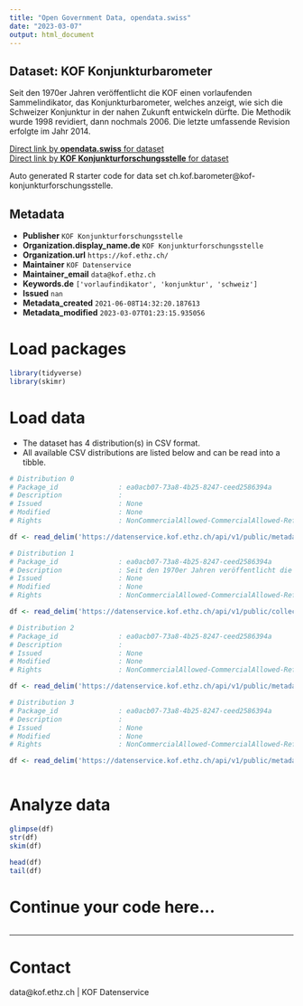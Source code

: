 ```yaml
---
title: "Open Government Data, opendata.swiss"
date: "2023-03-07"
output: html_document
---
```


## Dataset: KOF Konjunkturbarometer

Seit den 1970er Jahren veröffentlicht die KOF einen vorlaufenden Sammelindikator, das Konjunkturbarometer, welches anzeigt, wie sich die Schweizer Konjunktur in der nahen Zukunft entwickeln dürfte. Die Methodik wurde 1998 revidiert, dann nochmals 2006. Die letzte umfassende Revision erfolgte im Jahr 2014.

[Direct link by **opendata.swiss** for dataset](https://opendata.swiss/de/dataset/kof-konjunkturbarometer)<br>
[Direct link by **KOF Konjunkturforschungsstelle** for dataset](https://kof.ethz.ch/prognosen-indikatoren/indikatoren/kof-konjunkturbarometer.html)

Auto generated R starter code for data set ch.kof.barometer@kof-konjunkturforschungsstelle.

## Metadata

- **Publisher** `KOF Konjunkturforschungsstelle`
- **Organization.display_name.de** `KOF Konjunkturforschungsstelle`
- **Organization.url** `https://kof.ethz.ch/`
- **Maintainer** `KOF Datenservice`
- **Maintainer_email** `data@kof.ethz.ch`
- **Keywords.de** `['vorlaufindikator', 'konjunktur', 'schweiz']`
- **Issued** `nan`
- **Metadata_created** `2021-06-08T14:32:20.187613`
- **Metadata_modified** `2023-03-07T01:23:15.935056`


# Load packages

```r

library(tidyverse)
library(skimr)

```

# Load data

-   The dataset has 4 distribution(s) in CSV format.
-   All available CSV distributions are listed below and can be read into a tibble.

```r

# Distribution 0
# Package_id               : ea0acb07-73a8-4b25-8247-ceed2586394a
# Description              : 
# Issued                   : None
# Modified                 : None
# Rights                   : NonCommercialAllowed-CommercialAllowed-ReferenceRequired

df <- read_delim('https://datenservice.kof.ethz.ch/api/v1/public/metadata/collections/ogd_ch.kof.barometer?mime=csv&locale=fr')

# Distribution 1
# Package_id               : ea0acb07-73a8-4b25-8247-ceed2586394a
# Description              : Seit den 1970er Jahren veröffentlicht die KOF einen vorlaufenden Sammelindikator, das Konjunkturbarometer, welches anzeigt, wie sich die Schweizer Konjunktur in der nahen Zukunft entwickeln dürfte. Die Methodik wurde 1998 revidiert, dann nochmals 2006. Die letzte umfassende Revision erfolgte im Jahr 2014.
# Issued                   : None
# Modified                 : None
# Rights                   : NonCommercialAllowed-CommercialAllowed-ReferenceRequired

df <- read_delim('https://datenservice.kof.ethz.ch/api/v1/public/collections/ogd_ch.kof.barometer?mime=csv')

# Distribution 2
# Package_id               : ea0acb07-73a8-4b25-8247-ceed2586394a
# Description              : 
# Issued                   : None
# Modified                 : None
# Rights                   : NonCommercialAllowed-CommercialAllowed-ReferenceRequired

df <- read_delim('https://datenservice.kof.ethz.ch/api/v1/public/metadata/collections/ogd_ch.kof.barometer?mime=csv&locale=en')

# Distribution 3
# Package_id               : ea0acb07-73a8-4b25-8247-ceed2586394a
# Description              : 
# Issued                   : None
# Modified                 : None
# Rights                   : NonCommercialAllowed-CommercialAllowed-ReferenceRequired

df <- read_delim('https://datenservice.kof.ethz.ch/api/v1/public/metadata/collections/ogd_ch.kof.barometer?mime=csv&locale=de')



```

# Analyze data

```r

glimpse(df)
str(df)
skim(df)

head(df)
tail(df)

```

# Continue your code here...

```r

```

------------------------------------------------------------------------

# Contact

data@kof.ethz.ch | KOF Datenservice
